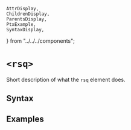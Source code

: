     AttrDisplay,
    ChildrenDisplay,
    ParentsDisplay,
    PtxExample,
    SyntaxDisplay,
} from "../../../components";

# `<rsq>`

Short description of what the `rsq` element does.

## Syntax

<SyntaxDisplay name="rsq" />

## Examples

    